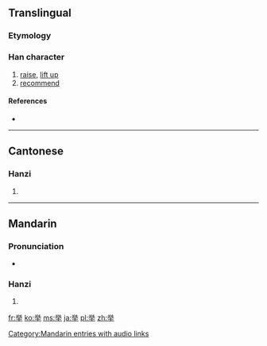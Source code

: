 {{also|舉}}<!-- may be replaced by zh-forms -->
==Translingual==

===Etymology===
{{Han simp|舉|f=與|t=兴}}

===Han character===
{{Han char|rn=3|rad=丶|as=08|sn=9|four=|canj=火金手 (FCQ)}}

# [[raise]], [[lift up]]
# [[recommend]]

====References====
* {{Han ref|kx=0081.041|hdz=10047.030|uh=4E3E|ud=20030}}

----

==Cantonese==

===Hanzi===
{{yue-hanzi|jyut=|y=geui2|tra=舉}}

# {{defn|lang=yue|sort=丶08}}

----

==Mandarin==

===Pronunciation===
* {{audio|zh-jǔ.ogg|audio}}

===Hanzi===
{{cmn-hanzi|tra=舉|pin=[[jǔ]] ([[ju3]]), [[nüè]] ([[nüe4]]), [[tuō]] ([[tuo1]]), [[zhè]] ([[zhe4]])|wg=chü<sup>3</sup>, <sup>4</sup>, t'o<sup>1</sup>, che<sup>4</sup>}}

# {{defn|lang=cmn|sort=丶08}}

[[Category:Mandarin entries with audio links]]

[[fr:举]]
[[ko:举]]
[[ms:举]]
[[ja:举]]
[[pl:举]]
[[zh:举]]